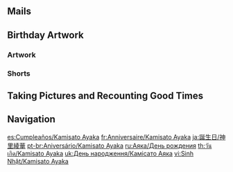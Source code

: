 {{Birthday Intro}}

==Mails==
{{Mails by Category Table|Kamisato Ayaka Birthday Mails|noheader=1}}

==Birthday Artwork==
===Artwork===
{{Artwork by Category Table
|Character Birthday Artwork
|category = Kamisato Ayaka Birthday Artwork
|header = Kamisato Ayaka's Birthday Artwork
}}

===Shorts===
{{Artwork by Category Table
|Character Shorts
|category = Kamisato Ayaka Birthday Artwork
|header = Kamisato Ayaka's Birthday Shorts
}}

==Taking Pictures and Recounting Good Times==
{{Transclude|Taking Pictures and Recounting Good Times/Kamisato Ayaka|Stories|main=1|top=1}}

==Navigation==
{{Character Navbox|Birthday}}

[[es:Cumpleaños/Kamisato Ayaka]]
[[fr:Anniversaire/Kamisato Ayaka]]
[[ja:誕生日/神里綾華]]
[[pt-br:Aniversário/Kamisato Ayaka]]
[[ru:Аяка/День рождения]]
[[th:วันเกิด/Kamisato Ayaka]]
[[uk:День народження/Камісато Аяка]]
[[vi:Sinh Nhật/Kamisato Ayaka]]